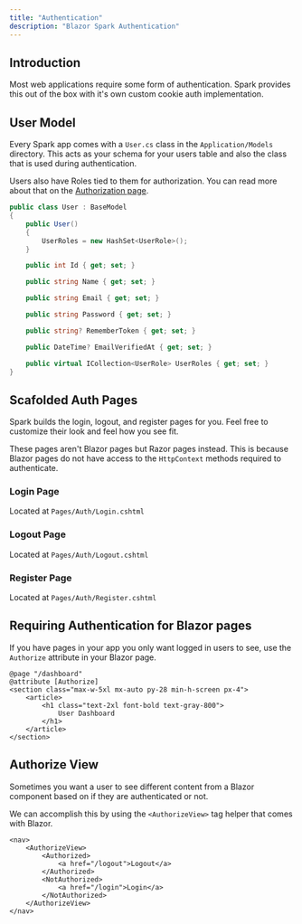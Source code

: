 ```yaml
---
title: "Authentication"
description: "Blazor Spark Authentication"
---
```


## Introduction
Most web applications require some form of authentication. Spark provides this out of the box with it's own custom cookie auth implementation.

## User Model
Every Spark app comes with a `User.cs` class in the `Application/Models` directory. This acts as your schema for your users table and also the class that is used during authentication.

Users also have Roles tied to them for authorization. You can read more about that on the [Authorization page](/docs/authorization).
```csharp
public class User : BaseModel
{
    public User()
    {
        UserRoles = new HashSet<UserRole>();
    }

    public int Id { get; set; }

    public string Name { get; set; }

    public string Email { get; set; }

    public string Password { get; set; }

    public string? RememberToken { get; set; }

    public DateTime? EmailVerifiedAt { get; set; }

    public virtual ICollection<UserRole> UserRoles { get; set; }
}
```

## Scafolded Auth Pages
Spark builds the login, logout, and register pages for you. Feel free to customize their look and feel how you see fit. 

These pages aren't Blazor pages but Razor pages instead. This is because Blazor pages do not have access to the `HttpContext` methods required to authenticate.

### Login Page
Located at `Pages/Auth/Login.cshtml`

### Logout Page
Located at `Pages/Auth/Logout.cshtml`

### Register Page
Located at `Pages/Auth/Register.cshtml`

## Requiring Authentication for Blazor pages
If you have pages in your app you only want logged in users to see, use the `Authorize` attribute in your Blazor page.
```razor
@page "/dashboard"
@attribute [Authorize]
<section class="max-w-5xl mx-auto py-28 min-h-screen px-4">
    <article>
        <h1 class="text-2xl font-bold text-gray-800">
            User Dashboard
        </h1>
    </article>
</section>
```

## Authorize View
Sometimes you want a user to see different content from a Blazor component based on if they are authenticated or not.

We can accomplish this by using the `<AuthorizeView>` tag helper that comes with Blazor.
```razor
<nav>
    <AuthorizeView>
        <Authorized>
            <a href="/logout">Logout</a>
        </Authorized>
        <NotAuthorized>
            <a href="/login">Login</a>
        </NotAuthorized>
    </AuthorizeView>
</nav>
```

